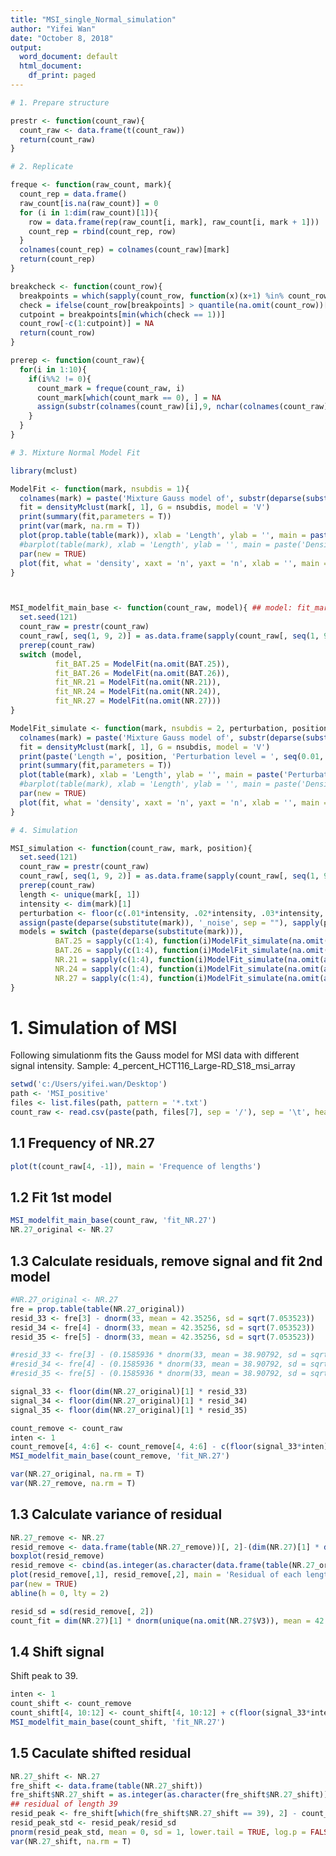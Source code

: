 ```yaml
---
title: "MSI_single_Normal_simulation"
author: "Yifei Wan"
date: "October 8, 2018"
output:
  word_document: default
  html_document:
    df_print: paged
---
```


```r
# 1. Prepare structure

prestr <- function(count_raw){
  count_raw <- data.frame(t(count_raw))
  return(count_raw)
}

# 2. Replicate

freque <- function(raw_count, mark){
  count_rep = data.frame()
  raw_count[is.na(raw_count)] = 0
  for (i in 1:dim(raw_count)[1]){
    row = data.frame(rep(raw_count[i, mark], raw_count[i, mark + 1]))
    count_rep = rbind(count_rep, row)
  }
  colnames(count_rep) = colnames(count_raw)[mark]
  return(count_rep)
}

breakcheck <- function(count_row){
  breakpoints = which(sapply(count_row, function(x)(x+1) %in% count_row) == 0)
  check = ifelse(count_row[breakpoints] > quantile(na.omit(count_row))[3], 1, 0)
  cutpoint = breakpoints[min(which(check == 1))]
  count_row[-c(1:cutpoint)] = NA
  return(count_row)
}

prerep <- function(count_raw){
  for(i in 1:10){
    if(i%%2 != 0){
      count_mark = freque(count_raw, i)
      count_mark[which(count_mark == 0), ] = NA
      assign(substr(colnames(count_raw)[i],9, nchar(colnames(count_raw)[i])), count_mark, envir = .GlobalEnv)
    }
  }
}

# 3. Mixture Normal Model Fit

library(mclust)

ModelFit <- function(mark, nsubdis = 1){
  colnames(mark) = paste('Mixture Gauss model of', substr(deparse(substitute(mark)),9,nchar(deparse(substitute(mark))) - 1))
  fit = densityMclust(mark[, 1], G = nsubdis, model = 'V')
  print(summary(fit,parameters = T))
  print(var(mark, na.rm = T))
  plot(prop.table(table(mark)), xlab = 'Length', ylab = '', main = paste('Density of ', colnames(mark)))
  #barplot(table(mark), xlab = 'Length', ylab = '', main = paste('Density of ', colnames(mark)))
  par(new = TRUE)
  plot(fit, what = 'density', xaxt = 'n', yaxt = 'n', xlab = '', main = '')
}



MSI_modelfit_main_base <- function(count_raw, model){ ## model: fit_mark, e.g. 'fit_BAT.25'
  set.seed(121)
  count_raw = prestr(count_raw)
  count_raw[, seq(1, 9, 2)] = as.data.frame(sapply(count_raw[, seq(1, 9, 2)], breakcheck))
  prerep(count_raw)
  switch (model, 
          fit_BAT.25 = ModelFit(na.omit(BAT.25)), 
          fit_BAT.26 = ModelFit(na.omit(BAT.26)), 
          fit_NR.21 = ModelFit(na.omit(NR.21)), 
          fit_NR.24 = ModelFit(na.omit(NR.24)), 
          fit_NR.27 = ModelFit(na.omit(NR.27)))
}

ModelFit_simulate <- function(mark, nsubdis = 2, perturbation, position){
  colnames(mark) = paste('Mixture Gauss model of', substr(deparse(substitute(mark)),9,nchar(deparse(substitute(mark))) - 1))
  fit = densityMclust(mark[, 1], G = nsubdis, model = 'V')
  print(paste('Length =', position, 'Perturbation level = ', seq(0.01, 0.04, 0.01)[perturbation]))
  print(summary(fit,parameters = T))
  plot(table(mark), xlab = 'Length', ylab = '', main = paste('Perturbation level = ', seq(0.01, 0.04, 0.01)[perturbation]))
  #barplot(table(mark), xlab = 'Length', ylab = '', main = paste('Density of ', colnames(mark)))
  par(new = TRUE)
  plot(fit, what = 'density', xaxt = 'n', yaxt = 'n', xlab = '', main = '')
}

# 4. Simulation

MSI_simulation <- function(count_raw, mark, position){
  set.seed(121)
  count_raw = prestr(count_raw)
  count_raw[, seq(1, 9, 2)] = as.data.frame(sapply(count_raw[, seq(1, 9, 2)], breakcheck))
  prerep(count_raw)
  length <- unique(mark[, 1])
  intensity <- dim(mark)[1]
  perturbation <- floor(c(.01*intensity, .02*intensity, .03*intensity, .04*intensity))  
  assign(paste(deparse(substitute(mark)), '_noise', sep = ""), sapply(perturbation, function(x)c(rep(length[position], x/2), rep(length[position + 1], x), rep(length[position + 2], x/2), mark[, 1])), envir = .GlobalEnv)
  models = switch (paste(deparse(substitute(mark))), 
          BAT.25 = sapply(c(1:4), function(i)ModelFit_simulate(na.omit(as.data.frame(BAT.25_noise[[i]])), perturbation = i, position = position)), 
          BAT.26 = sapply(c(1:4), function(i)ModelFit_simulate(na.omit(as.data.frame(BAT.26_noise[[i]])), perturbation = i, position = position)), 
          NR.21 = sapply(c(1:4), function(i)ModelFit_simulate(na.omit(as.data.frame(NR.21_noise[[i]])), perturbation = i, position = position)), 
          NR.24 = sapply(c(1:4), function(i)ModelFit_simulate(na.omit(as.data.frame(NR.24_noise[[i]])), perturbation = i, position = position)), 
          NR.27 = sapply(c(1:4), function(i)ModelFit_simulate(na.omit(as.data.frame(NR.27_noise[[i]])), perturbation = i, position = position)))  
}
```

# 1. Simulation of MSI

Following simulationm fits the Gauss model for MSI data with different signal intensity.
Sample: 4_percent_HCT116_Large-RD_S18_msi_array

```r
setwd('c:/Users/yifei.wan/Desktop')
path <- 'MSI_positive'
files <- list.files(path, pattern = '*.txt')
count_raw <- read.csv(paste(path, files[7], sep = '/'), sep = '\t', header = FALSE, stringsAsFactors = FALSE, row.names = 1)
```

## 1.1 Frequency of NR.27

```r
plot(t(count_raw[4, -1]), main = 'Frequence of lengths')
```
## 1.2 Fit 1st model

```r
MSI_modelfit_main_base(count_raw, 'fit_NR.27')
NR.27_original <- NR.27
```

## 1.3 Calculate residuals, remove signal and fit 2nd model

```r
#NR.27_original <- NR.27
fre = prop.table(table(NR.27_original))
resid_33 <- fre[3] - dnorm(33, mean = 42.35256, sd = sqrt(7.053523))
resid_34 <- fre[4] - dnorm(33, mean = 42.35256, sd = sqrt(7.053523))
resid_35 <- fre[5] - dnorm(33, mean = 42.35256, sd = sqrt(7.053523))

#resid_33 <- fre[3] - (0.1585936 * dnorm(33, mean = 38.90792, sd = sqrt(12.34342)) + 0.8414064 * dnorm(33, mean = 43.00183, sd = sqrt(3.39840)))
#resid_34 <- fre[4] - (0.1585936 * dnorm(33, mean = 38.90792, sd = sqrt(12.34342)) + 0.8414064 * dnorm(33, mean = 43.00183, sd = sqrt(3.39840)))
#resid_35 <- fre[5] - (0.1585936 * dnorm(33, mean = 38.90792, sd = sqrt(12.34342)) + 0.8414064 * dnorm(33, mean = 43.00183, sd = sqrt(3.39840)))

signal_33 <- floor(dim(NR.27_original)[1] * resid_33)
signal_34 <- floor(dim(NR.27_original)[1] * resid_34)
signal_35 <- floor(dim(NR.27_original)[1] * resid_35)

count_remove <- count_raw
inten <- 1
count_remove[4, 4:6] <- count_remove[4, 4:6] - c(floor(signal_33*inten), floor(signal_34*inten), floor(signal_35*inten))
MSI_modelfit_main_base(count_remove, 'fit_NR.27')

var(NR.27_original, na.rm = T)
var(NR.27_remove, na.rm = T)
```

## 1.3 Calculate variance of residual

```r
NR.27_remove <- NR.27
resid_remove <- data.frame(table(NR.27_remove))[, 2]-(dim(NR.27)[1] * dnorm(unique(na.omit(NR.27$V3)), mean = 42.58747, sd = sqrt(5.171227)))
boxplot(resid_remove)
resid_remove <- cbind(as.integer(as.character(data.frame(table(NR.27_original))[, 1])), resid_remove)
plot(resid_remove[,1], resid_remove[,2], main = 'Residual of each length', ylab = 'Residual')
par(new = TRUE)
abline(h = 0, lty = 2)

resid_sd = sd(resid_remove[, 2])
count_fit = dim(NR.27)[1] * dnorm(unique(na.omit(NR.27$V3)), mean = 42.58747, sd = sqrt(5.171227))

```

## 1.4 Shift signal

Shift peak to 39.
```r
inten <- 1
count_shift <- count_remove
count_shift[4, 10:12] <- count_shift[4, 10:12] + c(floor(signal_33*inten), floor(signal_34*inten), floor(signal_35*inten))
MSI_modelfit_main_base(count_shift, 'fit_NR.27')
```
## 1.5 Caculate shifted residual

```r
NR.27_shift <- NR.27
fre_shift <- data.frame(table(NR.27_shift))
fre_shift$NR.27_shift = as.integer(as.character(fre_shift$NR.27_shift))
## residual of length 39
resid_peak <- fre_shift[which(fre_shift$NR.27_shift == 39), 2] - count_fit[which(fre_shift$NR.27_shift == 39)]
resid_peak_std <- resid_peak/resid_sd
pnorm(resid_peak_std, mean = 0, sd = 1, lower.tail = TRUE, log.p = FALSE)
var(NR.27_shift, na.rm = T)
```